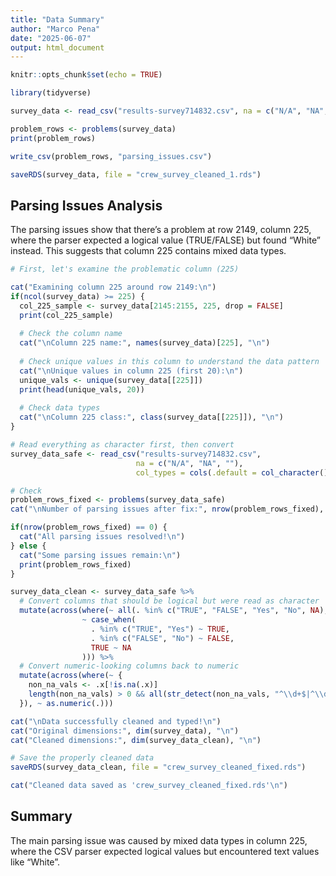 ```yaml
---
title: "Data Summary"
author: "Marco Pena"
date: "2025-06-07"
output: html_document
---
```


```r
knitr::opts_chunk$set(echo = TRUE)
```

```r

library(tidyverse)

survey_data <- read_csv("results-survey714832.csv", na = c("N/A", "NA", ""))

problem_rows <- problems(survey_data)
print(problem_rows)

write_csv(problem_rows, "parsing_issues.csv")

saveRDS(survey_data, file = "crew_survey_cleaned_1.rds")
```

## Parsing Issues Analysis

The parsing issues show that there's a problem at row 2149, column 225, where the parser expected a logical value (TRUE/FALSE) but found "White" instead. This suggests that column 225 contains mixed data types.

```r

# First, let's examine the problematic column (225)

cat("Examining column 225 around row 2149:\n")
if(ncol(survey_data) >= 225) {
  col_225_sample <- survey_data[2145:2155, 225, drop = FALSE]
  print(col_225_sample)
  
  # Check the column name
  cat("\nColumn 225 name:", names(survey_data)[225], "\n")
  
  # Check unique values in this column to understand the data pattern
  cat("\nUnique values in column 225 (first 20):\n")
  unique_vals <- unique(survey_data[[225]])
  print(head(unique_vals, 20))
  
  # Check data types
  cat("\nColumn 225 class:", class(survey_data[[225]]), "\n")
}

# Read everything as character first, then convert
survey_data_safe <- read_csv("results-survey714832.csv", 
                            na = c("N/A", "NA", ""),
                            col_types = cols(.default = col_character()))

# Check
problem_rows_fixed <- problems(survey_data_safe)
cat("\nNumber of parsing issues after fix:", nrow(problem_rows_fixed), "\n")

if(nrow(problem_rows_fixed) == 0) {
  cat("All parsing issues resolved!\n")
} else {
  cat("Some parsing issues remain:\n")
  print(problem_rows_fixed)
}

survey_data_clean <- survey_data_safe %>%
  # Convert columns that should be logical but were read as character
  mutate(across(where(~ all(. %in% c("TRUE", "FALSE", "Yes", "No", NA), na.rm = TRUE)), 
                ~ case_when(
                  . %in% c("TRUE", "Yes") ~ TRUE,
                  . %in% c("FALSE", "No") ~ FALSE,
                  TRUE ~ NA
                ))) %>%
  # Convert numeric-looking columns back to numeric
  mutate(across(where(~ {
    non_na_vals <- .x[!is.na(.x)]
    length(non_na_vals) > 0 && all(str_detect(non_na_vals, "^\\d+$|^\\d*\\.\\d+$"))
  }), ~ as.numeric(.)))

cat("\nData successfully cleaned and typed!\n")
cat("Original dimensions:", dim(survey_data), "\n")
cat("Cleaned dimensions:", dim(survey_data_clean), "\n")

# Save the properly cleaned data
saveRDS(survey_data_clean, file = "crew_survey_cleaned_fixed.rds")

cat("Cleaned data saved as 'crew_survey_cleaned_fixed.rds'\n")
```

## Summary

The main parsing issue was caused by mixed data types in column 225, where the CSV parser expected logical values but encountered text values like "White". 